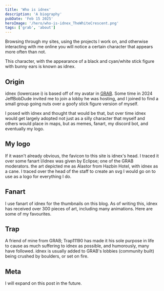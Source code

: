 ```yaml
---
title: 'Who is idnex'
description: 'A biography'
pubDate: 'Feb 15 2025'
heroImage: '/hero/who-is-idnex_TheWhiteCrescent.png'
tags: ['grab', 'about']
---
```


Browsing through my sites, using the projects I work on, and otherwise interacting with me online you will notice a certain character that appears more often than not.

This character, with the appearance of a black and cyan/white stick figure with bunny ears is known as idnex.

## Origin
idnex (lowercase i) is based off of my avatar in [GRAB](https://grabvr.quest). Some time in 2024 JeffBobDude invited me to join a lobby he was hosting, and I joined to find a small group going nuts over a goofy stick figure version of myself.

I posed with idnex and thought that would be that, but over time idnex would get largely adopted not just as a silly character that myself and others would place in maps, but as memes, fanart, my discord bot, and eventually my logo.

## My logo
If it wasn't already obvious, the favicon to this site is idnex's head. I traced it over some fanart I/idnex was given by Eclipse; one of the GRAB moderators. the art depicted me as Alastor from Hazbin Hotel, with idnex as a cane. I traced over the head of the staff to create an svg I would go on to use as a logo for everything I do.

## Fanart
I use fanart of idnex for the thumbnails on this blog. As of writing this, idnex has received over 300 pieces of art, including many animations. Here are some of my favourites.


<ClickImage src="/hero/hello-world_GentVR.jpg" />
<ClickImage src="/hero/who-is-idnex_TheWhiteCrescent.png" />
<ClickImage src="/hero/femdexle_TheWhiteCrescent.png" />

## Trap
A friend of mine from GRAB; Trap11190 has made it his sole purpose in life to cause as much suffering to idnex as possible, and humorously, many have followed. idnex is usually added to GRAB's lobbies (community built) being crushed by boulders, or set on fire.

## Meta
I will expand on this post in the future.